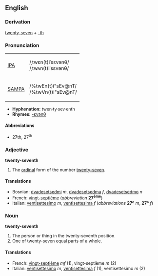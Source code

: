 ==English==

===Derivation===
[[twenty-seven]] + [[-th]]

===Pronunciation===
{| border=1 cellpadding=5
| [[w:IPA|IPA]] || /ˌtwɛn(t)iˈsɛvənθ/ <br> /ˌtwʌn(t)iˈsɛvənθ/
|-
| [[w:SAMPA|SAMPA]] || /%twEn(t)i"sEv@nT/ <br> /%twVn(t)i"sEv@nT/
|}

*'''Hyphenation:''' twen·ty·sev·enth
*'''Rhymes:''' [[Rhymes:English:-ɛvənθ|-ɛvənθ]]

====Abbreviations====
*27th, 27<sup>th</sup>

===Adjective===
'''twenty-seventh'''
# The [[ordinal]] form of the number [[twenty-seven]].

====Translations====
*Bosnian: [[dvadesetsedmi]] ''m'', [[dvadesetsedma]] ''f'', [[dvadesetsedmo]] ''n''
*French: [[vingt-septième]] (''abbreviation'' '''27<sup>ème</sup>''')
*Italian: [[ventisettesimo]] ''m'', [[ventisettesima]] ''f'' (''abbreviations'' '''27º''' ''m'', '''27ª''' ''f'')

===Noun===
'''twenty-seventh'''
#The person or thing in the twenty-seventh position.
#One of twenty-seven equal parts of a whole.

====Translations====
*French: [[vingt-septième]] ''mf'' (1), vingt-septième ''m'' (2)
*Italian: [[ventisettesimo]] ''m'', [[ventisettesima]] ''f'' (1), ventisettesimo ''m'' (2)